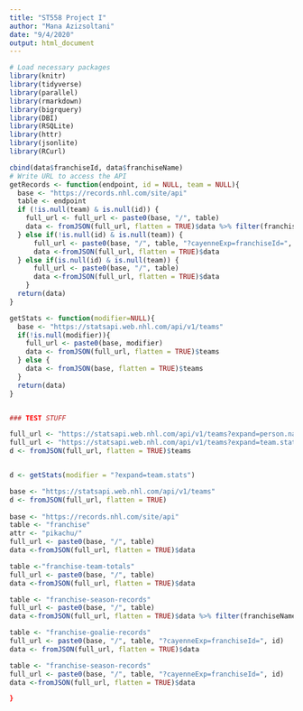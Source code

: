 ```yaml
---
title: "ST558 Project I"
author: "Mana Azizsoltani"
date: "9/4/2020"
output: html_document
---
```


```r
# Load necessary packages
library(knitr)
library(tidyverse)
library(parallel)
library(rmarkdown)
library(bigrquery)
library(DBI)
library(RSQLite)
library(httr)
library(jsonlite)
library(RCurl)
```


```r
cbind(data$franchiseId, data$franchiseName)
# Write URL to access the API
getRecords <- function(endpoint, id = NULL, team = NULL){
  base <- "https://records.nhl.com/site/api"
  table <- endpoint
  if (!is.null(team) & is.null(id)) {
    full_url <- full_url <- paste0(base, "/", table)
    data <- fromJSON(full_url, flatten = TRUE)$data %>% filter(franchiseName == team)
  } else if(!is.null(id) & is.null(team)) {
      full_url <- paste0(base, "/", table, "?cayenneExp=franchiseId=", id)
      data <-fromJSON(full_url, flatten = TRUE)$data
  } else if(is.null(id) & is.null(team)) {
      full_url <- paste0(base, "/", table)
      data <-fromJSON(full_url, flatten = TRUE)$data
    }
  return(data)
}

getStats <- function(modifier=NULL){
  base <- "https://statsapi.web.nhl.com/api/v1/teams"
  if(!is.null(modifier)){
    full_url <- paste0(base, modifier)
    data <- fromJSON(full_url, flatten = TRUE)$teams
  } else {
    data <- fromJSON(base, flatten = TRUE)$teams
  }
  return(data)
}


### TEST STUFF

full_url <- "https://statsapi.web.nhl.com/api/v1/teams?expand=person.names"
full_url <- "https://statsapi.web.nhl.com/api/v1/teams?expand=team.stats"
d <- fromJSON(full_url, flatten = TRUE)$teams


d <- getStats(modifier = "?expand=team.stats")

base <- "https://statsapi.web.nhl.com/api/v1/teams"
d <- fromJSON(full_url, flatten = TRUE)
  
base <- "https://records.nhl.com/site/api"
table <- "franchise"
attr <- "pikachu/"
full_url <- paste0(base, "/", table)
data <-fromJSON(full_url, flatten = TRUE)$data

table <-"franchise-team-totals"
full_url <- paste0(base, "/", table)
data <-fromJSON(full_url, flatten = TRUE)$data

table <- "franchise-season-records"
full_url <- paste0(base, "/", table)
data <-fromJSON(full_url, flatten = TRUE)$data %>% filter(franchiseName=="Vegas Golden Knights")

table <- "franchise-goalie-records"
full_url <- paste0(base, "/", table, "?cayenneExp=franchiseId=", id)
data <- fromJSON(full_url, flatten = TRUE)$data

table <- "franchise-season-records"
full_url <- paste0(base, "/", table, "?cayenneExp=franchiseId=", id)
data <-fromJSON(full_url, flatten = TRUE)$data

}
```